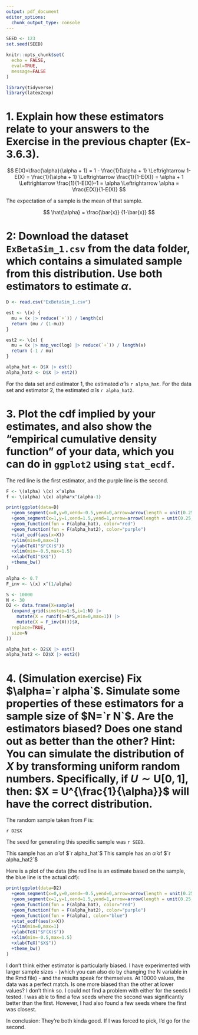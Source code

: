 ```yaml
---
output: pdf_document
editor_options: 
  chunk_output_type: console
---
```

```r
SEED <- 123
set.seed(SEED)

knitr::opts_chunk$set(
  echo = FALSE,
  eval=TRUE,
  message=FALSE
)

library(tidyverse)
library(latex2exp)
```

# 1. Explain how these estimators relate to your answers to the Exercise in the previous chapter (Ex-3.6.3).
$$
E(X)=\frac{\alpha}{\alpha + 1}
= 1 - \frac{1}{\alpha + 1} 
 \Leftrightarrow 1-E(X) = \frac{1}{\alpha + 1}
\Leftrightarrow \frac{1}{1-E(X)} = \alpha + 1
\Leftrightarrow \frac{1}{1-E(X)}-1 = \alpha
\Leftrightarrow \alpha = \frac{E(X)}{1-E(X)}
$$

The expectation of a sample is the mean of that sample.

$$
\hat{\alpha} =
\frac{\bar{x}}
     {1-\bar{x}}
$$

# 2: Download the dataset `ExBetaSim_1.csv` from the data folder, which contains a simulated sample from this distribution. Use both estimators to estimate $\alpha$.

```r
D <- read.csv("ExBetaSim_1.csv")

est <- \(x) {
  mu = (x |> reduce(`+`)) / length(x)
  return (mu / (1-mu))
}

est2 <- \(x) {
  mu = (x |> map_vec(log) |> reduce(`+`)) / length(x)
  return (-1 / mu)
}

alpha_hat <- D$X |> est()
alpha_hat2 <- D$X |> est2()
```

For the data set and estimator 1, the estimated $\hat{\alpha}$ is `r alpha_hat`.
For the data set and estimator 2, the estimated $\tilde{\alpha}$ is `r alpha_hat2`.

# 3. Plot the cdf implied by your estimates, and also show the "empirical cumulative density function" of your data, which you can do in `ggplot2` using `stat_ecdf`.

The red line is the first estimator, and the purple line is the second.

```r
F <- \(alpha) \(x) x^alpha
f <- \(alpha) \(x) alpha*x^(alpha-1)

print(ggplot(data=D)
  +geom_segment(x=0,y=0,xend=-0.5,yend=0,arrow=arrow(length = unit(0.25, "cm")))
  +geom_segment(x=1,y=1,xend=1.5,yend=1,arrow=arrow(length = unit(0.25, "cm")))
  +geom_function(fun = F(alpha_hat), color="red")
  +geom_function(fun = F(alpha_hat2), color="purple")
  +stat_ecdf(aes(x=X))
  +ylim(min=0,max=1)
  +ylab(TeX("$F(X)$"))
  +xlim(min=-0.5,max=1.5)
  +xlab(TeX("$X$"))
  +theme_bw()
)
```

```r
alpha <- 0.7
F_inv <- \(x) x^(1/alpha)

S <- 10000
N <- 30
D2 <- data.frame(X=sample(
  (expand_grid(simstep=1:S,i=1:N) |>
    mutate(X = runif(n=N*S,min=0,max=1)) |>
    mutate(X = F_inv(X)))$X,
  replace=TRUE,
  size=N
))

alpha_hat <- D2$X |> est()
alpha_hat2 <- D2$X |> est2()
```

# 4. (Simulation exercise) Fix $\alpha=`r alpha`$. Simulate some properties of these estimators for a sample size of $N=`r N`$. Are the estimators biased? Does one stand out as better than the other? Hint: You can simulate the distribution of $X$ by transforming uniform random numbers. Specifically, if $U\sim\mathrm{U}[0,1]$, then: $X = U^{\frac{1}{\alpha}}$ will have the correct distribution.

The random sample taken from $F$ is:

`r D2$X`

The seed for generating this specific sample was `r SEED`.

This sample has an $\hat{\alpha}$ of $`r alpha_hat`$
This sample has an $\tilde{\alpha}$ of $`r alpha_hat2`$

Here is a plot of the data (the red line is an estimate based on the sample, the blue line is the actual cdf):

```r
print(ggplot(data=D2)
  +geom_segment(x=0,y=0,xend=-0.5,yend=0,arrow=arrow(length = unit(0.25, "cm")))
  +geom_segment(x=1,y=1,xend=1.5,yend=1,arrow=arrow(length = unit(0.25, "cm")))
  +geom_function(fun = F(alpha_hat), color="red")
  +geom_function(fun = F(alpha_hat2), color="purple")
  +geom_function(fun = F(alpha), color="blue")
  +stat_ecdf(aes(x=X))
  +ylim(min=0,max=1)
  +ylab(TeX("$F(X)$"))
  +xlim(min=-0.5,max=1.5)
  +xlab(TeX("$X$"))
  +theme_bw()
)
```

I don't think either estimator is particularly biased. I have experimented with larger sample sizes -
(which you can also do by changing the N variable in the Rmd file) - and the results
speak for themselves. At 10000 values, the data was a perfect match. Is one more biased than the other
at lower values? I don't think so. I could not find a problem with either for the seeds I tested.
I was able to find a few seeds where the second was significantly better than the first.
However, I had also found a few seeds where the first was closest.

In conclusion: They're both kinda good. If I was forced to pick, I'd go for the second.











